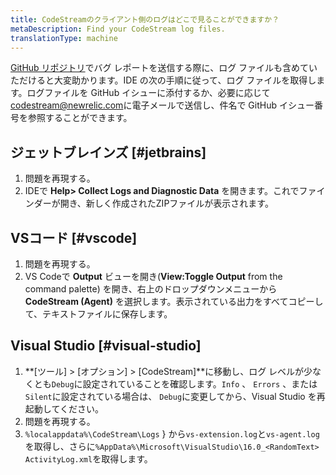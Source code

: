 ```yaml
---
title: CodeStreamのクライアント側のログはどこで見ることができますか？
metaDescription: Find your CodeStream log files.
translationType: machine
---
```


[GitHub リポジトリ](https://github.com/TeamCodeStream/CodeStream/issues)でバグ レポートを送信する際に、ログ ファイルも含めていただけると大変助かります。IDE の次の手順に従って、ログ ファイルを取得します。ログファイルを GitHub イシューに添付するか、必要に応じて[codestream@newrelic.com](mailto:codestream@newrelic.com)に電子メールで送信し、件名で GitHub イシュー番号を参照することができます。

## ジェットブレインズ [#jetbrains]

1. 問題を再現する。
2. IDEで **Help> Collect Logs and Diagnostic Data** を開きます。これでファインダーが開き、新しく作成されたZIPファイルが表示されます。

## VSコード [#vscode]

1. 問題を再現する。
2. VS Codeで **Output** ビューを開き(**View:Toggle Output** from the command palette) を開き、右上のドロップダウンメニューから **CodeStream (Agent)** を選択します。表示されている出力をすべてコピーして、テキストファイルに保存します。

## Visual Studio [#visual-studio]

1. **\[ツール] > \[オプション] > \[CodeStream]**に移動し、ログ レベルが少なくとも`Debug`に設定されていることを確認します。`Info` 、 `Errors` 、または`Silent`に設定されている場合は、 `Debug`に変更してから、Visual Studio を再起動してください。
2. 問題を再現する。
3. `%localappdata%\CodeStream\Logs` } から`vs-extension.log`と`vs-agent.log`を取得し、さらに`%AppData%\Microsoft\VisualStudio\16.0_<RandomText>` `ActivityLog.xml`を取得します。